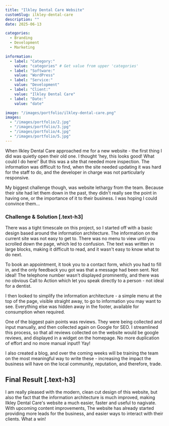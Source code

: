 ```yaml
---
title: "Ilkley Dental Care Website"
customSlug: ilkley-dental-care
description: ""
date: 2025-06-13

categories:
  - Branding
  - Development
  - Marketing

information:
  - label: "Category:"
    value: "categories" # Get value from upper 'categories'
  - label: "Software:"
    value: "WordPress"
  - label: "Service:"
    value: "Development"
  - label: "Client:"
    value: "Ilkley Dental Care"
  - label: "Date:"
    value: "date"

image: "/images/portfolio/ilkley-dental-care.png"
images:
  - "/images/portfolio/2.jpg"
  - "/images/portfolio/3.jpg"
  - "/images/portfolio/4.jpg"
  - "/images/portfolio/5.jpg"
---
```


When Ilkley Dental Care approached me for a new website - the first thing I did was quietly open their old one. I thought 'hey, this looks good! What could I do here!'  But this was a site that needed more inspection. The information was difficult to find, when the site needed updating it was hard for the staff to do, and the developer in charge was not particularly responsive.

My biggest challenge though, was website lethargy from the team. Because their site had let them down in the past, they didn't really see the point in having one, or the importance of  it to their business.  I  was hoping I could convince them...

### Challenge & Solution [.text-h3]

There was a tight timescale on this project, so I started off with a basic design based around the information architecture. The information on the current site was not easy to get to. There was no menu to view until you scrolled down the page, which led to confusion. The text was written in large blocks, making it difficult to read, and it wasn't easy to know what to do next.

To book an appointment, it took you to  a contact form, which you had to fill in, and the only feedback you got was that a message had been sent. Not ideal! The telephone number wasn't displayed prominently, and there was no obvious Call to Action which let you speak directly to a person - not ideal for a dentist.

I then looked to simplify the information architecture - a simple menu at the top of the page, visible straight away, to go to information you may want to see. Everything else was hidden away in the footer, available for consumption when required.

One of the biggest pain points was reviews. They were being collected and input manually, and then collected again on Google for SEO. I streamlined this process, so that all reviews collected on the website would be google reviews, and displayed in a widget on the homepage. No more duplication of effort and no more manual input!! Yay!

I also created a blog, and over the coming weeks will be training the team on the most meaningful way to write these - increasing the impact the business will have on the local community, reputation, and therefore, trade.

## Final Result [.text-h3]

I am really pleased with the modern, clean cut design of this website, but also the fact that the information architecture  is much improved, making Ilkley Dental Care's website a much easier, faster and useful to nagivate. With upcoming content improvements, The website has already started providing more leads for the business, and easier ways to interact with their clients. What a win!
